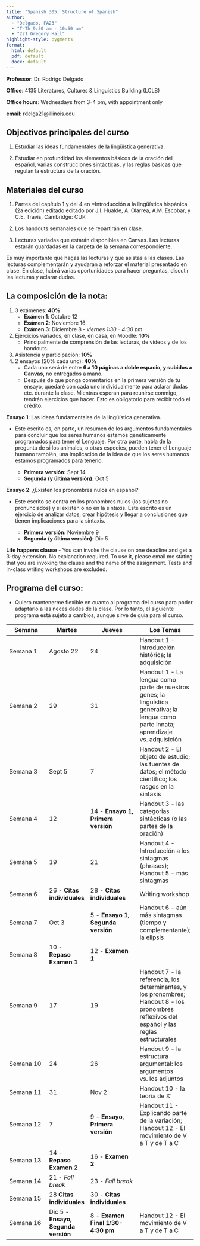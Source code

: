 ```yaml
---
title: "Spanish 305: Structure of Spanish"
author:
  - "Delgado, FA23"
  - "T-Th 9:30 am - 10:50 am"
  - "221 Gregory Hall"
highlight-style: pygments
format:
  html: default
  pdf: default
  docx: default
---
```


**Professor**: Dr. Rodrigo Delgado

**Office**: 4135 Literatures, Cultures & Linguistics Building (LCLB)

**Office hours**: Wednesdays from 3-4 pm, with appointment only

**email**: rdelga21\@illinois.edu

## Objectivos principales del curso

1.  Estudiar las ideas fundamentales de la lingüística generativa.

2.  Estudiar en profundidad los elementos básicos de la oración del español, varias construcciones sintácticas, y las reglas básicas que regulan la estructura de la oración.

## Materiales del curso

1.  Partes del capítulo 1 y del 4 en \*Introducción a la lingüística hispánica (2a edición) editado editado por J.I. Hualde, A. Olarrea, A.M. Escobar, y C.E. Travis, Cambridge: CUP.

2.  Los handouts semanales que se repartirán en clase.

3.  Lecturas variadas que estarán disponibles en Canvas. Las lecturas estarán guardadas en la carpeta de la semana correspondiente. 


Es muy importante que hagas las lecturas y que asistas a las clases. Las lecturas complementarán y ayudarán a reforzar el material presentado en clase. En clase, habrá varias oportunidades para hacer preguntas, discutir las lecturas y aclarar dudas.

## La composición de la nota:

1.  3 exámenes: **40%**
    -   **Exámen 1**: Octubre 12
    -   **Exámen 2**: Noviembre 16
    -   **Exámen 3**: Diciembre 8 - *viernes 1:30 - 4:30 pm*
2.  Ejercicios variados, en clase, en casa, en Moodle: **10%**
    -   Principalmente de comprensión de las lecturas, de videos y de los handouts. 
3. Asistencia y participación: **10%**
4.  2 ensayos (20% cada uno): **40%**
    -   Cada uno será de entre **6 a 10 páginas a doble espacio, y subidos a Canvas**, no entregados a mano.
    -   Después de que ponga comentarios en la primera versión de tu ensayo, quedaré con cada uno individualmente para aclarar dudas etc. durante la clase. Mientras esperan para reunirse conmigo, tendrán ejercicios que hacer. Esto es obligatorio para recibir todo el crédito.   
    
**Ensayo 1**: Las ideas fundamentales de la lingüística generativa.

-   Este escrito es, en parte, un resumen de los argumentos fundamentales para concluir que los seres humanos estamos genéticamente programados para tener el Lenguaje. Por otra parte, habla de la pregunta de si los animales, o otras especies, pueden tener el Lenguaje humano también, una implicación de la idea de que los seres humanos estamos programados para tenerlo.

    -   **Primera versión:** Sept 14
    -   **Segunda (y última versión):** Oct 5

**Ensayo 2**: ¿Existen los pronombres nulos en español?

-   Este escrito se centra en los pronombres nulos (los sujetos no pronunciados) y si existen o no en la sintaxis. Este escrito es un ejercicio de analizar datos, crear hipótesis y llegar a conclusiones que tienen implicaciones para la sintaxis.

    -   **Primera versión:** Noviembre 9 
    -   **Segunda (y última versión):** Dic 5
    
**Life happens clause** - You can invoke the clause on one deadline and get a 3-day extension. No explanation required. To use it, please email me stating that you are invoking the clause and the name of the assignment. Tests and in-class writing workshops are excluded. 

## Programa del curso:

-   Quiero mantenerme flexible en cuanto al programa del curso para poder adaptarlo a las necesidades de la clase. Por lo tanto, el siguiente programa está sujeto a cambios, aunque sirve de guía para el curso.

| **Semana** | **Martes**| **Jueves** | **Los Temas**                                                |
|------------|---------|--------------|-----------|
| Semana 1| Agosto 22 | 24| Handout 1 - Introducción histórica; la adquisición |
| Semana 2| 29| 31 | Handout 1 - La lengua como parte de nuestros genes; la linguística generativa; la lengua como parte innata; aprendizaje vs. adquisición                                                                                            |
| Semana 3| Sept 5 | 7 | Handout 2 - El objeto de estudio; las fuentes de datos; el método científico; los rasgos en la sintaxis                                      |
| Semana 4| 12 | 14 - **Ensayo 1, Primera versión** | Handout 3 - las categorias sintácticas (o las partes de la oración)                                                  |
| Semana 5| 19| 21 | Handout 4 - Introducción a los sintagmas (phrases); Handout 5 - más sintagmas                                                                         |
| Semana 6| 26 - **Citas individuales** | 28 - **Citas individuales**          | Writing workshop                                                                           |
| Semana 7| Oct 3| 5 - **Ensayo 1,  Segunda versión** | Handout 6 - aún más sintagmas (tiempo y complementante); la elipsis                                                              |
| Semana 8   | 10 - **Repaso Examen 1**  | 12 - **Examen 1**                  |                                                              |
| Semana 9   | 17                        | 19                                 | Handout 7 - la referencia, los determinantes, y los pronombres; Handout 8 - los pronombres reflexivos del español y las reglas estructurales                                        |
| Semana 10  | 24                        | 26                                 | Handout 9 - la estructura argumental: los argumentos vs. los adjuntos          |
| Semana 11  | 31                        | Nov 2                              | Handout 10 - la teoría de X'                   |
| Semana 12  | 7                         | 9 - **Ensayo,  Primera versión**   |         Handout 11 - Explicando parte de la variación; Handout 12 - El movimiento de V a T y de T a C                                                      |
| Semana 13  | 14 - **Repaso Examen 2**  | 16 - **Examen 2**                  |                                                              |
| Semana 14  | 21 - *Fall break*             | 23 - *Fall break*                      |                                                              |
| Semana 15  | 28 **Citas individuales** | 30 - **Citas individuales**          |                                                              |
| Semana 16  | Dic 5 - **Ensayo, Segunda versión**                    |   8 - **Examen Final 1:30-4:30 pm**                                 |   Handout 12 - El movimiento de V a T y de T a C                                                           |

